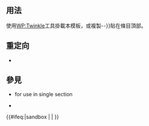 <includeonly><!-- 在這裡加入模板的保護標識 --></includeonly><noinclude>{{Documentation subpage}}</noinclude>
<!-- 在本行下編輯模板說明 -->

==用法==
使用[[WP:Twinkle]]工具掛載本模板，或複製{{tlx|Repetition|date{{=}}{{CURRENTYEAR}}-{{CURRENTMONTH}}-{{CURRENTDAY2}}}}貼在條目頂部。

== 重定向 ==
* {{tl|贅言}}

== 參見 ==
* {{Tl|Repetition section}} for use in single section
* {{Tl|Repetition-inline}}

<includeonly>{{#ifeq:{{SUBPAGENAME}}|sandbox | |
<!-- 本行下加入模板的分類，跨維基連結加入Wikidata（參見[[Wikipedia:Wikidata]]） -->
[[Category:清理模板|{{PAGENAME}}]]
[[Category:一致性模板|{{PAGENAME}}]]
}}</includeonly>